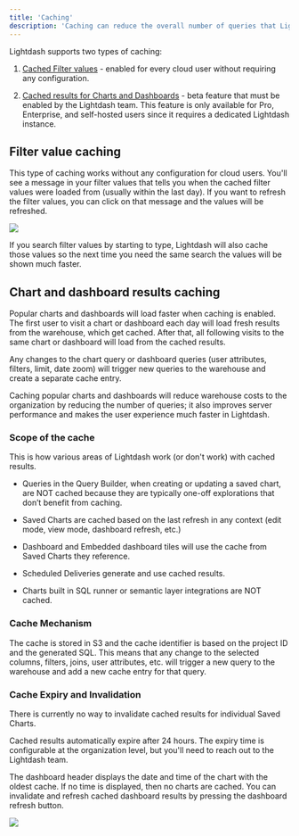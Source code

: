 ```yaml
---
title: 'Caching'
description: 'Caching can reduce the overall number of queries that Lightdash executes against your data warehouse. Learn more about the types of caching and how to enable caching in this doc.'
---
```


Lightdash supports two types of caching:

1. [Cached Filter values](#filter-value-caching) - enabled for every cloud user without requiring any configuration.

2. [Cached results for Charts and Dashboards](#chart-and-dashboard-results-caching) - beta feature that must be enabled by the Lightdash team. This feature is only available for Pro, Enterprise, and self-hosted users since it requires a dedicated Lightdash instance.

## Filter value caching

This type of caching works without any configuration for cloud users. You'll see a message in your filter values that tells you when the cached filter values were loaded from (usually within the last day). If you want to refresh the filter values, you can click on that message and the values will be refreshed.

![](/images/references/cached-filter.png)

If you search filter values by starting to type, Lightdash will also cache those values so the next time you need the same search the values will be shown much faster.

## Chart and dashboard results caching

Popular charts and dashboards will load faster when caching is enabled. The first user to visit a chart or dashboard each day will load fresh results from the warehouse, which get cached. After that, all following visits to the same chart or dashboard will load from the cached results.

Any changes to the chart query or dashboard queries (user attributes, filters, limit, date zoom) will trigger new queries to the warehouse and create a separate cache entry.

Caching popular charts and dashboards will reduce warehouse costs to the organization by reducing the number of queries; it also improves server performance and makes the user experience much faster in Lightdash.

### Scope of the cache

This is how various areas of Lightdash work (or don't work) with cached results.

* Queries in the Query Builder, when creating or updating a saved chart, are NOT cached because they are typically one-off explorations that don’t benefit from caching.

* Saved Charts are cached based on the last refresh in any context (edit mode, view mode, dashboard refresh, etc.)

* Dashboard and Embedded dashboard tiles will use the cache from Saved Charts they reference.

* Scheduled Deliveries generate and use cached results.

* Charts built in SQL runner or semantic layer integrations are NOT cached.

### Cache Mechanism

The cache is stored in S3 and the cache identifier is based on the project ID and the generated SQL. This means that any change to the selected columns, filters, joins, user attributes, etc. will trigger a new query to the warehouse and add a new cache entry for that query.

### Cache Expiry and Invalidation

<Info>
  There is currently no way to invalidate cached results for individual Saved Charts.
</Info>

Cached results automatically expire after 24 hours. The expiry time is configurable at the organization level, but you'll need to reach out to the Lightdash team.

The dashboard header displays the date and time of the chart with the oldest cache. If no time is displayed, then no charts are cached. You can invalidate and refresh cached dashboard results by pressing the dashboard refresh button.

![](/images/references/dashboard-cache-time.png)